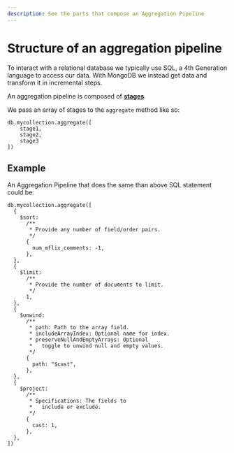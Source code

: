 ```yaml
---
description: See the parts that compose an Aggregation Pipeline 
---
```


# Structure of an aggregation pipeline

To interact with a relational database we typically use SQL, a 4th Generation language to access our data. With MongoDB we instead get data and transform it in incremental steps.

An aggregation pipeline is composed of [__stages__](https://www.mongodb.com/docs/manual/reference/operator/aggregation-pipeline/).

We pass an array of stages to the `aggregate` method like so:

```
db.mycollection.aggregate([
    stage1,
    stage2,
    stage3
])
```

## Example

An Aggregation Pipeline that does the same than above SQL statement could be:

```
db.mycollection.aggregate([
  {
    $sort:
      /**
       * Provide any number of field/order pairs.
       */
      {
        num_mflix_comments: -1,
      },
  },
  {
    $limit:
      /**
       * Provide the number of documents to limit.
       */
      1,
  },
  {
    $unwind:
      /**
       * path: Path to the array field.
       * includeArrayIndex: Optional name for index.
       * preserveNullAndEmptyArrays: Optional
       *   toggle to unwind null and empty values.
       */
      {
        path: "$cast",
      },
  },
  {
    $project:
      /**
       * Specifications: The fields to
       *   include or exclude.
       */
      {
        cast: 1,
      },
  },
])
```
